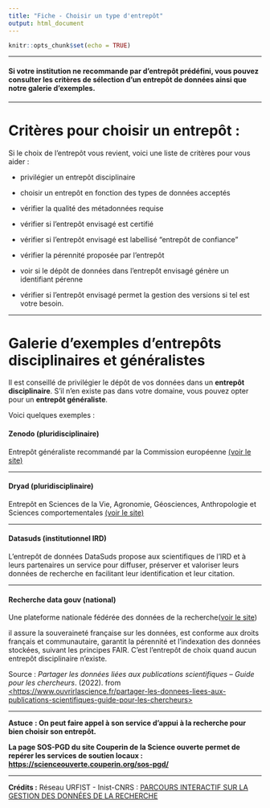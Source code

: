```yaml
---
title: "Fiche - Choisir un type d'entrepôt"
output: html_document
---
```


```r
knitr::opts_chunk$set(echo = TRUE)
```

------------------------------------------------------------------------

#### Si votre institution ne recommande par d'entrepôt prédéfini, vous pouvez consulter les critères de sélection d'un entrepôt de données ainsi que notre galerie d'exemples.

------------------------------------------------------------------------

# Critères pour choisir un entrepôt :

Si le choix de l'entrepôt vous revient, voici une liste de critères pour vous aider :

-   privilégier un entrepôt disciplinaire

-   choisir un entrepôt en fonction des types de données acceptés

-   vérifier la qualité des métadonnées requise

-   vérifier si l'entrepôt envisagé est certifié

-   vérifier si l'entrepôt envisagé est labellisé "entrepôt de confiance"

-   vérifier la pérennité proposée par l'entrepôt

-   voir si le dépôt de données dans l'entrepôt envisagé génère un identifiant pérenne

-   vérifier si l'entrepôt envisagé permet la gestion des versions si tel est votre besoin.

------------------------------------------------------------------------

# Galerie d'exemples d'entrepôts disciplinaires et généralistes

Il est conseillé de privilégier le dépôt de vos données dans un **entrepôt disciplinaire**. S'il n'en existe pas dans votre domaine, vous pouvez opter pour un **entrepôt généraliste**.

Voici quelques exemples :

#### Zenodo (pluridisciplinaire)

Entrepôt généraliste recommandé par la Commission européenne [(voir le site)](https://zenodo.org)

------------------------------------------------------------------------

#### Dryad (pluridisciplinaire)

Entrepôt en Sciences de la Vie, Agronomie, Géosciences, Anthropologie et Sciences comportementales [(voir le site)](https://datadryad.org/stash)

------------------------------------------------------------------------

#### Datasuds (institutionnel IRD)

L'entrepôt de données DataSuds propose aux scientifiques de l'IRD et à leurs partenaires un service pour diffuser, préserver et valoriser leurs données de recherche en facilitant leur identification et leur citation.

------------------------------------------------------------------------

#### Recherche data gouv (national)

Une plateforme nationale fédérée des données de la recherche([voir le site](https://recherche.data.gouv.fr/fr))

il assure la souveraineté française sur les données, est conforme aux droits français et communautaire, garantit la pérennité et l'indexation des données stockées, suivant les principes FAIR. C'est l'entrepôt de choix quand aucun entrepôt disciplinaire n'existe.

Source : *Partager les données liées aux publications scientifiques -- Guide pour les chercheurs*. (2022). from [<https://www.ouvrirlascience.fr/partager-les-donnees-liees-aux-publications-scientifiques-guide-pour-les-chercheurs>](https://www.ouvrirlascience.fr/partager-les-donnees-liees-aux-publications-scientifiques-guide-pour-les-chercheurs){.uri}​

------------------------------------------------------------------------

**Astuce** **: On peut faire appel à son service d'appui à la recherche pour bien choisir son entrepôt.**

**La page SOS-PGD du site Couperin de la Science ouverte permet de repérer les services de soutien locaux :** [**https://scienceouverte.couperin.org/sos-pgd/**](https://scienceouverte.couperin.org/sos-pgd/)​

------------------------------------------------------------------------

**Crédits :** Réseau URFIST - Inist-CNRS : [PARCOURS INTERACTIF SUR LA GESTION DES DONNÉES DE LA RECHERCHE](https://doranum.fr/enjeux-benefices/parcours-interactif-sur-la-gestion-des-donnees-de-la-recherche/)
